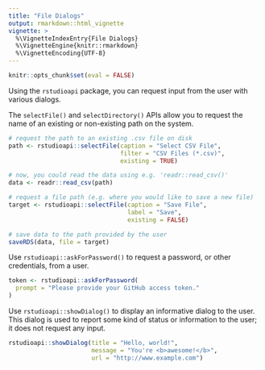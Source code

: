 ```yaml
---
title: "File Dialogs"
output: rmarkdown::html_vignette
vignette: >
  %\VignetteIndexEntry{File Dialogs}
  %\VignetteEngine{knitr::rmarkdown}
  %\VignetteEncoding{UTF-8}
---
```


```r
knitr::opts_chunk$set(eval = FALSE)
```

Using the `rstudioapi` package, you can request input from the user with various dialogs.

The `selectFile()` and `selectDirectory()` APIs allow you to request the name of an existing or non-existing path on the system.

```r
# request the path to an existing .csv file on disk
path <- rstudioapi::selectFile(caption = "Select CSV File",
                               filter = "CSV Files (*.csv)",
                               existing = TRUE)

# now, you could read the data using e.g. 'readr::read_csv()'
data <- readr::read_csv(path)

# request a file path (e.g. where you would like to save a new file)
target <- rstudioapi::selectFile(caption = "Save File",
                                 label = "Save",
                                 existing = FALSE)

# save data to the path provided by the user
saveRDS(data, file = target)
```

Use `rstudioapi::askForPassword()` to request a password, or other credentials, from a user.

```r
token <- rstudioapi::askForPassword(
  prompt = "Please provide your GitHub access token."
)
```

Use `rstudioapi::showDialog()` to display an informative dialog to the user. This dialog is used to report some kind of status or information to the user; it does not request any input.

```r
rstudioapi::showDialog(title = "Hello, world!",
                       message = "You're <b>awesome!</b>",
                       url = "http://www.example.com")
```
